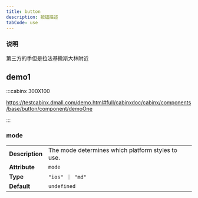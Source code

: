 ```yaml
---
title: button
description: 按钮描述
tabCode: use
---
```



### 说明

第三方的手但是拉法基撒斯大林附近


## demo1

:::cabinx 300X100

https://testcabinx.dmall.com/demo.html#full/cabinxdoc/cabinx/components/base/button/component/demoOne

:::



### mode

| | |
| --- | --- |
| **Description** | The mode determines which platform styles to use. |
| **Attribute** | `mode` |
| **Type** | `"ios" ｜ "md"` |
| **Default** | `undefined` |


